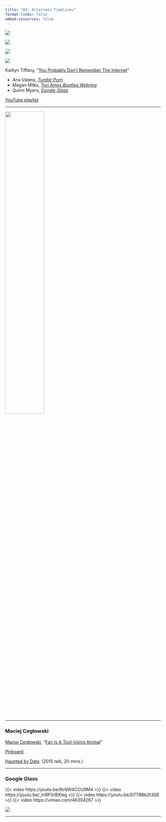 ```yaml
---
title: "W3: Alternate Timelines"
format-links: false
embed-resources: false
---
```


::: {layout="[[24, -1, 24, -1, 24, -1, 24]]"}

![](../img/tumblrporn.gif)

![](../img/toriamos.gif)

![](../img/googleglass.gif)

![](../img/myspacescenequeens.gif)

:::

Kaitlyn Tiffany, “[You Probably Don’t Remember The Internet](https://canvas.emerson.edu/courses/1932613/files/145219877?wrap=1 "'Remember the Internet'_ An Encyclopedia of Online Life - The Atlantic.pdf")”

-   Ana Valens, [_Tumblr Porn_](http://www.instarbooks.com/books/tumblr-porn.html)
-   Megan Milks, [_Tori Amos Bootleg Webring_](http://www.instarbooks.com/books/tori-amos-bootleg-webring.html)
-   Quinn Myers, [_Google Glass_](http://www.instarbooks.com/books/google-glass.html)

[YouTube playlist](https://www.youtube.com/playlist?list=PL3uFXkpHLYM7Qmw6Bw1tdTG0Th7xhrVHF)

---

[![](../img/kaitlyn-tiffany.jpeg){width="50%" fig-align="left"}](https://us.macmillan.com/books/9780374539184/everythingineedigetfromyou)

---

### Maciej Cegłowski

[Maciej Cegłowski](https://idlewords.com/about.htm), "[Fan Is A Tool-Using Animal](https://idlewords.com/talks/fan_is_a_tool_using_animal.htm)"

[Pinboard](http://pinboard.in/)

[Haunted by Data](https://idlewords.com/talks/haunted_by_data.htm)  (2015 talk, 20 mins.)

---

### Google Glass

{{< video https://youtu.be/9c6W4CCU9M4 >}}
{{< video https://youtu.be/_mRF0rBXIeg >}}
{{< video https://youtu.be/D7TB8b2t3QE >}}
{{< video https://vimeo.com/46304267 >}}

[![](../img/insight.png){fig-align="left"}](https://www.explainxkcd.com/wiki/index.php/Category:Google_Glass)

---